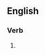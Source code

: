 ==English==

===Verb===
{{head|en|verb form}}

# {{present participle of|overintellectualize|lang=en|nocat=1}}